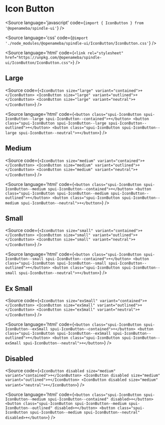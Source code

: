 
# Icon Button

<Meta title="IconButton" component={IconButton} />

<Source
  language='javascript'
  code={`import { IconButton } from '@openameba/spindle-ui'`}
/>

<Source
  language='css'
  code={`@import './node_modules/@openameba/spindle-ui/IconButton/IconButton.css'`}
/>

<Source
  language='html'
  code={`<link rel="stylesheet" href="https://unpkg.com/@openameba/spindle-ui/IconButton/IconButton.css">`}
/>

## Large

<Preview withSource="open">
  <Story name="Large">
    <IconButton size="large" variant="contained" {...actions('onClick', 'onMouseOver')}><PlusBold /></IconButton>
    <IconButton size="large" variant="outlined" {...actions('onClick', 'onMouseOver')}><PlusBold /></IconButton>
    <IconButton size="large" variant="neutral" {...actions('onClick', 'onMouseOver')}><PlusBold /></IconButton>
  </Story>
</Preview>

<Source
  code={`
<IconButton size="large" variant="contained">+</IconButton>
<IconButton size="large" variant="outlined">+</IconButton>
<IconButton size="large" variant="neutral">+</IconButton>
  `}
/>

<Source
  language='html'
  code={`
<button class="spui-IconButton spui-IconButton--large spui-IconButton--contained">+</button>
<button class="spui-IconButton spui-IconButton--large spui-IconButton--outlined">+</button>
<button class="spui-IconButton spui-IconButton--large spui-IconButton--neutral">+</button>
  `}
/>

## Medium

<Preview withSource="open">
  <Story name="Medium">
    <IconButton size="medium" variant="contained" {...actions('onClick', 'onMouseOver')}><PlusBold /></IconButton>
    <IconButton size="medium" variant="outlined" {...actions('onClick', 'onMouseOver')}><PlusBold /></IconButton>
    <IconButton size="medium" variant="neutral" {...actions('onClick', 'onMouseOver')}><PlusBold /></IconButton>
  </Story>
</Preview>

<Source
  code={`
<IconButton size="medium" variant="contained">+</IconButton>
<IconButton size="medium" variant="outlined">+</IconButton>
<IconButton size="medium" variant="neutral">+</IconButton>
  `}
/>

<Source
  language='html'
  code={`
<button class="spui-IconButton spui-IconButton--medium spui-IconButton--contained">+</button>
<button class="spui-IconButton spui-IconButton--medium spui-IconButton--outlined">+</button>
<button class="spui-IconButton spui-IconButton--medium spui-IconButton--neutral">+</button>
  `}
/>

## Small

<Preview withSource="open">
  <Story name="Small">
    <IconButton size="small" variant="contained" {...actions('onClick', 'onMouseOver')}><PlusBold /></IconButton>
    <IconButton size="small" variant="outlined" {...actions('onClick', 'onMouseOver')}><PlusBold /></IconButton>
    <IconButton size="small" variant="neutral" {...actions('onClick', 'onMouseOver')}><PlusBold /></IconButton>
  </Story>
</Preview>

<Source
  code={`
<IconButton size="small" variant="contained">+</IconButton>
<IconButton size="small" variant="outlined">+</IconButton>
<IconButton size="small" variant="neutral">+</IconButton>
  `}
/>

<Source
  language='html'
  code={`
<button class="spui-IconButton spui-IconButton--small spui-IconButton--contained">+</button>
<button class="spui-IconButton spui-IconButton--small spui-IconButton--outlined">+</button>
<button class="spui-IconButton spui-IconButton--small spui-IconButton--neutral">+</button>
  `}
/>

## Ex Small

<Preview withSource="open">
  <Story name="ExSmall">
    <IconButton size="exSmall" variant="contained" {...actions('onClick', 'onMouseOver')}><PlusBold /></IconButton>
    <IconButton size="exSmall" variant="outlined" {...actions('onClick', 'onMouseOver')}><PlusBold /></IconButton>
    <IconButton size="exSmall" variant="neutral" {...actions('onClick', 'onMouseOver')}><PlusBold /></IconButton>
  </Story>
</Preview>

<Source
  code={`
<IconButton size="exSmall" variant="contained">+</IconButton>
<IconButton size="exSmall" variant="outlined">+</IconButton>
<IconButton size="exSmall" variant="neutral">+</IconButton>
  `}
/>

<Source
  language='html'
  code={`
<button class="spui-IconButton spui-IconButton--exSmall spui-IconButton--contained">+</button>
<button class="spui-IconButton spui-IconButton--exSmall spui-IconButton--outlined">+</button>
<button class="spui-IconButton spui-IconButton--exSmall spui-IconButton--neutral">+</button>
  `}
/>

## Disabled

<Preview withSource="open">
  <Story name="Disabled">
    <IconButton disabled size="medium" variant="contained" {...actions('onClick', 'onMouseOver')}><PlusBold /></IconButton>
    <IconButton disabled size="medium" variant="outlined" {...actions('onClick', 'onMouseOver')}><PlusBold /></IconButton>
    <IconButton disabled size="medium" variant="neutral" {...actions('onClick', 'onMouseOver')}><PlusBold /></IconButton>
  </Story>
</Preview>

<Source
  code={`
<IconButton disabled size="medium" variant="contained">+</IconButton>
<IconButton disabled size="medium" variant="outlined">+</IconButton>
<IconButton disabled size="medium" variant="neutral">+</IconButton>
  `}
/>

<Source
  language='html'
  code={`
<button class="spui-IconButton spui-IconButton--medium spui-IconButton--contained" disabled>+</button>
<button class="spui-IconButton spui-IconButton--medium spui-IconButton--outlined" disabled>+</button>
<button class="spui-IconButton spui-IconButton--medium spui-IconButton--neutral" disabled>+</button>
  `}
/>
